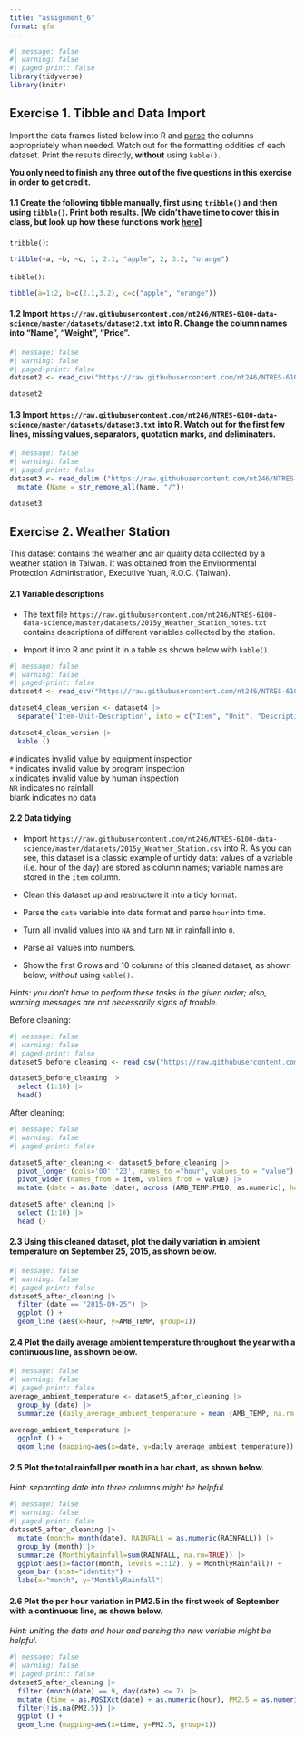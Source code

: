 ```yaml
---
title: "assignment_6"
format: gfm
---
```


```r
#| message: false
#| warning: false
#| paged-print: false
library(tidyverse)
library(knitr)
```

## **Exercise 1. Tibble and Data Import**

Import the data frames listed below into R and [parse](https://r4ds.had.co.nz/data-import.html#parsing-a-vector) the columns appropriately when needed. Watch out for the formatting oddities of each dataset. Print the results directly, **without** using `kable()`.

**You only need to finish any three out of the five questions in this exercise in order to get credit.**

#### **1.1 Create the following tibble manually, first using `tribble()` and then using `tibble()`. Print both results. \[We didn’t have time to cover this in class, but look up how these functions work [here](https://r4ds.had.co.nz/tibbles.html#creating-tibbles)\]**

`tribble()`:

```r
tribble(~a, ~b, ~c, 1, 2.1, "apple", 2, 3.2, "orange")
```

`tibble()`:

```r
tibble(a=1:2, b=c(2.1,3.2), c=c("apple", "orange"))
```

#### **1.2 Import `https://raw.githubusercontent.com/nt246/NTRES-6100-data-science/master/datasets/dataset2.txt` into R. Change the column names into “Name”, “Weight”, “Price”.**

```r
#| message: false
#| warning: false
#| paged-print: false
dataset2 <- read_csv("https://raw.githubusercontent.com/nt246/NTRES-6100-data-science/master/datasets/dataset2.txt", col_names = c("Name", "Weight", "Price"))

dataset2
```

#### **1.3 Import `https://raw.githubusercontent.com/nt246/NTRES-6100-data-science/master/datasets/dataset3.txt` into R. Watch out for the first few lines, missing values, separators, quotation marks, and deliminaters.**

```r
#| message: false
#| warning: false
#| paged-print: false
dataset3 <- read_delim ("https://raw.githubusercontent.com/nt246/NTRES-6100-data-science/master/datasets/dataset3.txt", delim=";", skip=3, col_names = c("Name", "Weight", "Price"), na = c("Not Available", "?")) |>
  mutate (Name = str_remove_all(Name, "/"))

dataset3
```

## **Exercise 2. Weather Station**

This dataset contains the weather and air quality data collected by a weather station in Taiwan. It was obtained from the Environmental Protection Administration, Executive Yuan, R.O.C. (Taiwan).

#### **2.1 Variable descriptions**

-   The text file `https://raw.githubusercontent.com/nt246/NTRES-6100-data-science/master/datasets/2015y_Weather_Station_notes.txt` contains descriptions of different variables collected by the station.

-   Import it into R and print it in a table as shown below with `kable()`.

```r
#| message: false
#| warning: false
#| paged-print: false
dataset4 <- read_csv("https://raw.githubusercontent.com/nt246/NTRES-6100-data-science/master/datasets/2015y_Weather_Station_notes.txt")

dataset4_clean_version <- dataset4 |>
  separate('Item-Unit-Description', into = c("Item", "Unit", "Description"), sep = "-")

dataset4_clean_version |>
  kable ()
```

`#` indicates invalid value by equipment inspection\
`*` indicates invalid value by program inspection\
`x` indicates invalid value by human inspection\
`NR` indicates no rainfall\
blank indicates no data

#### **2.2 Data tidying**

-   Import `https://raw.githubusercontent.com/nt246/NTRES-6100-data-science/master/datasets/2015y_Weather_Station.csv` into R. As you can see, this dataset is a classic example of untidy data: values of a variable (i.e. hour of the day) are stored as column names; variable names are stored in the `item` column.

-   Clean this dataset up and restructure it into a tidy format.

-   Parse the `date` variable into date format and parse `hour` into time.

-   Turn all invalid values into `NA` and turn `NR` in rainfall into `0`.

-   Parse all values into numbers.

-   Show the first 6 rows and 10 columns of this cleaned dataset, as shown below, *without* using `kable()`.

*Hints: you don’t have to perform these tasks in the given order; also, warning messages are not necessarily signs of trouble.*

Before cleaning:

```r
#| message: false
#| warning: false
#| paged-print: false
dataset5_before_cleaning <- read_csv("https://raw.githubusercontent.com/nt246/NTRES-6100-data-science/master/datasets/2015y_Weather_Station.csv", col_names = TRUE, col_types = cols(.default = "c"))

dataset5_before_cleaning |>
  select (1:10) |>
  head()
```

After cleaning:

```r
#| message: false
#| warning: false
#| paged-print: false

dataset5_after_cleaning <- dataset5_before_cleaning |>
  pivot_longer (cols='00':'23', names_to ="hour", values_to = "value") |>
  pivot_wider (names_from = item, values_from = value) |>
  mutate (date = as.Date (date), across (AMB_TEMP:PM10, as.numeric), hour= hms::as_hms(paste0(hour, ":00:00")))

dataset5_after_cleaning |>
  select (1:10) |>
  head ()
```

#### **2.3 Using this cleaned dataset, plot the daily variation in ambient temperature on September 25, 2015, as shown below.**

```r
#| message: false
#| warning: false
#| paged-print: false
dataset5_after_cleaning |>
  filter (date == "2015-09-25") |>
  ggplot () +
  geom_line (aes(x=hour, y=AMB_TEMP, group=1))
```

#### **2.4 Plot the daily average ambient temperature throughout the year with a continuous line, as shown below.**

```r
#| message: false
#| warning: false
#| paged-print: false
average_ambient_temperature <- dataset5_after_cleaning |>
  group_by (date) |>
  summarize (daily_average_ambient_temperature = mean (AMB_TEMP, na.rm = TRUE))

average_ambient_temperature |>
  ggplot () +
  geom_line (mapping=aes(x=date, y=daily_average_ambient_temperature))
```

#### **2.5 Plot the total rainfall per month in a bar chart, as shown below.**

*Hint: separating date into three columns might be helpful.*

```r
#| message: false
#| warning: false
#| paged-print: false
dataset5_after_cleaning |>
  mutate (month= month(date), RAINFALL = as.numeric(RAINFALL)) |>
  group_by (month) |>
  summarize (MonthlyRainfall=sum(RAINFALL, na.rm=TRUE)) |>
  ggplot(aes(x=factor(month, levels =1:12), y = MonthlyRainfall)) +
  geom_bar (stat="identity") +
  labs(x="month", y="MonthlyRainfall")
```

#### **2.6 Plot the per hour variation in PM2.5 in the first week of September with a continuous line, as shown below.**

*Hint: uniting the date and hour and parsing the new variable might be helpful.*

```r
#| message: false
#| warning: false
#| paged-print: false
dataset5_after_cleaning |>
  filter (month(date) == 9, day(date) <= 7) |>
  mutate (time = as.POSIXct(date) + as.numeric(hour), PM2.5 = as.numeric(PM2.5)) |>
  filter(!is.na(PM2.5)) |>
  ggplot () +
  geom_line (mapping=aes(x=time, y=PM2.5, group=1))
```
